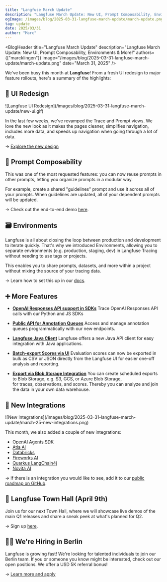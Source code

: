```yaml
---
title: "Langfuse March Update"
description: "Langfuse March Update: New UI, Prompt Composability, Environments & More!"
ogImage: /images/blog/2025-03-31-langfuse-march-update/march-update.png
tag: update
date: 2025/03/31
author: "Marc"
---
```



<BlogHeader
  title="Langfuse March Update"
  description="Langfuse March Update: New UI, Prompt Composability, Environments & More!"
  authors={["marcklingen"]}
  image="/images/blog/2025-03-31-langfuse-march-update/march-update.png"
  date="March 31, 2025"
/>

We've been busy this month at **Langfuse**! From a fresh UI redesign to major feature rollouts, here's a summary of the highlights:

## 💫 UI Redesign

<Frame className="rounded-lg overflow-hidden">
  ![Langfuse UI
  Redesign](/images/blog/2025-03-31-langfuse-march-update/new-ui.gif)
</Frame>

In the last few weeks, we've revamped the Trace and Prompt views. We love the new look as it makes the pages cleaner, simplifies navigation, includes more data, and speeds up navigation when going through a lot of data.

→ [Explore the new design](https://cloud.langfuse.com/)

## 🧩 Prompt Composability

This was one of the most requested features: you can now reuse prompts in other prompts, letting you organize prompts in a modular way.

For example, create a shared "guidelines" prompt and use it across all of your prompts. When guidelines are updated, all of your dependent prompts will be updated.

→ Check out the end-to-end demo [here](https://langfuse.com/changelog/2025-03-12-prompt-composability).

## 🗃️ Environments

Langfuse is all about closing the loop between production and development to iterate quickly. That's why we introduced Environments, allowing you to separate environments (e.g. production, staging, dev) in Langfuse Tracing without needing to use tags or projects.

This enables you to share prompts, datasets, and more within a project without mixing the source of your tracing data.

→ Learn how to set this up in our [docs](https://langfuse.com/docs/tracing-features/environments).

## ➕ More Features

- **[OpenAI Responses API support in SDKs](https://langfuse.com/changelog/2025-03-17-openai-response-api-support)**
  Trace OpenAI Responses API calls with our Python and JS SDKs

- **[Public API for Annotation Queues](https://langfuse.com/changelog/2025-03-13-public-api-annotation-queues)**
  Access and manage annotation queues programmatically with our new endpoints.

- **[Langfuse Java Client](https://langfuse.com/changelog/2025-03-03-langfuse-java-client)**
  Langfuse offers a new Java API client for easy integration with Java applications.

- **[Batch-export Scores via UI](https://langfuse.com/changelog/2025-03-13-batch-export-scores-ui)**
  Evaluation scores can now be exported in bulk as CSV or JSON directly from the Langfuse UI for easier one-off analysis and reporting.

- **[Export via Blob Storage Integration](https://langfuse.com/docs/query-traces#blob-storage)**
  You can create scheduled exports to Blob Storage, e.g. S3, GCS, or Azure Blob Storage, for traces, observations, and scores. Thereby you can analyze and join the data in your own data warehouse.

## 🤝 New Integrations

<Frame className="rounded-lg overflow-hidden">
  ![New
  Integrations](/images/blog/2025-03-31-langfuse-march-update/march-25-new-integrations.png)
</Frame>

This month, we also added a couple of new integrations:

- [OpenAI Agents SDK](https://langfuse.com/integrations/frameworks/openai-agents)
- [Atla AI](https://docs.atla-ai.com/integration-langfuse)
- [Databricks](https://www.linkedin.com/feed/update/urn:li:activity:7303456774387314688/)
- [Fireworks AI](https://langfuse.com/integrations/model-providers/fireworks-ai)
- [Quarkus LangChain4j](https://langfuse.com/integrations/frameworks/quarkus-langchain4j)
- [Novita AI](https://langfuse.com/integrations/model-providers/novitaai)

→ If there is an integration you would like to see, add it to our [public roadmap on GitHub](https://github.com/orgs/langfuse/discussions/categories/ideas).

## 📅 Langfuse Town Hall (April 9th)

Join us for our next Town Hall, where we will showcase live demos of the main Q1 releases and share a sneak peek at what's planned for Q2.

→ Sign up [here](https://lu.ma/6ba9aueo).

## 👨‍💻 We're Hiring in Berlin

Langfuse is growing fast! We're looking for talented individuals to join our Berlin team.
If you or someone you know might be interested, check out our open positions. We offer a USD 5K referral bonus!

→ [Learn more and apply](https://langfuse.com/careers)
